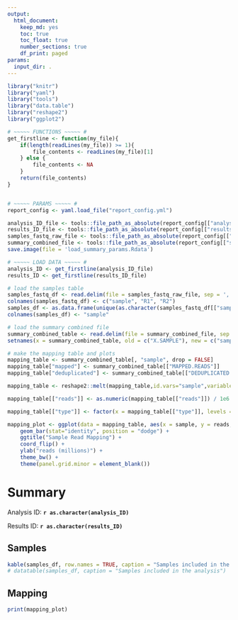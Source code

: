 ```yaml
---
output: 
  html_document: 
    keep_md: yes
    toc: true
    toc_float: true
    number_sections: true
    df_print: paged
params:
  input_dir: .
---
```

<!-- Report with sample table and read mapping info -->
```r
library("knitr")
library("yaml")
library("tools")
library("data.table")
library("reshape2")
library("ggplot2")

# ~~~~~ FUNCTIONS ~~~~~ #
get_firstline <- function(my_file){
    if(length(readLines(my_file)) >= 1){
        file_contents <- readLines(my_file)[1]
    } else {
        file_contents <- NA
    }
    return(file_contents)
}


# ~~~~~ PARAMS ~~~~~ # 
report_config <- yaml.load_file("report_config.yml")

analysis_ID_file <- tools::file_path_as_absolute(report_config[["analysis_id_file"]])
results_ID_file <- tools::file_path_as_absolute(report_config[["results_id_file"]])
samples_fastq_raw_file <- tools::file_path_as_absolute(report_config[["samples_fastq_raw_file"]])
summary_combined_file <- tools::file_path_as_absolute(report_config[["summary_combined_file"]])
save.image(file = 'load_summary_params.Rdata')

# ~~~~~ LOAD DATA ~~~~~ # 
analysis_ID <- get_firstline(analysis_ID_file)
results_ID <- get_firstline(results_ID_file)

# load the samples table
samples_fastq_df <- read.delim(file = samples_fastq_raw_file, sep = ',', header = FALSE)
colnames(samples_fastq_df) <- c("sample", "R1", "R2")
samples_df <- as.data.frame(unique(as.character(samples_fastq_df[["sample"]])))
colnames(samples_df) <- "sample"

# load the summary combined file
summary_combined_table <- read.delim(file = summary_combined_file, sep = ',')
setnames(x = summary_combined_table, old = c("X.SAMPLE"), new = c("sample"))

```

```r
# make the mapping table and plots
mapping_table <- summary_combined_table[, "sample", drop = FALSE]
mapping_table["mapped"] <- summary_combined_table[["MAPPED.READS"]]
mapping_table["deduplicated"] <- summary_combined_table[["DEDUPLICATED.READS"]]

mapping_table <- reshape2::melt(mapping_table,id.vars="sample",variable.name="type",value.name="reads")

mapping_table[["reads"]] <- as.numeric(mapping_table[["reads"]]) / 1e6

mapping_table[["type"]] <- factor(x = mapping_table[["type"]], levels = sort(unique(as.character(mapping_table[["type"]]), decreasing = TRUE)))

mapping_plot <- ggplot(data = mapping_table, aes(x = sample, y = reads, fill = type)) + 
    geom_bar(stat="identity", position = "dodge") + 
    ggtitle("Sample Read Mapping") + 
    coord_flip() + 
    ylab("reads (millions)") + 
    theme_bw() +
    theme(panel.grid.minor = element_blank())
```


# Summary

Analysis ID: __`r as.character(analysis_ID)`__

Results ID: __`r as.character(results_ID)`__

## Samples

```r
kable(samples_df, row.names = TRUE, caption = "Samples included in the analysis") # , align = c("c")
# datatable(samples_df, caption = "Samples included in the analysis")
```


## Mapping

```r
print(mapping_plot)
```

